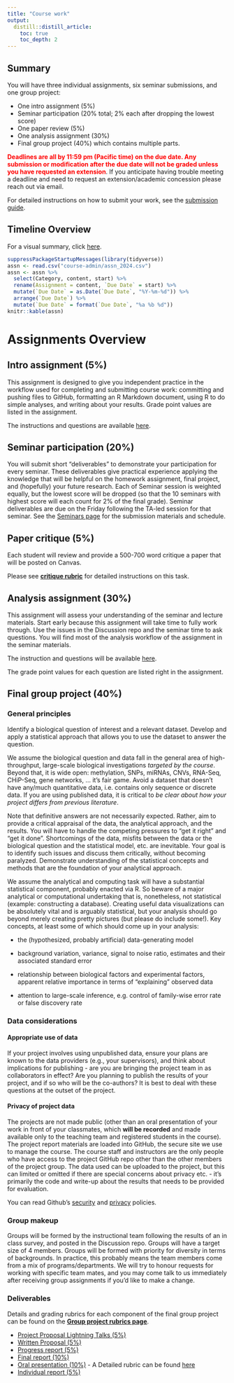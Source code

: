 ```yaml
---
title: "Course work"
output:
  distill::distill_article:
    toc: true
    toc_depth: 2
---
```


## Summary

You will have three individual assignments, six seminar submissions, and one group project: 

* One intro assignment (5%)
* Seminar participation (20% total; 2% each after dropping the lowest score)
* One paper review (5%) 
* One analysis assignment (30%)
* Final group project (40%) which contains multiple parts. 

<font color="red">**Deadlines are all by 11:59 pm (Pacific time) on the due date. Any submission or modification after the due date will not be graded unless you have requested an extension**</font>. If you anticipate having trouble meeting a deadline and need to request an extension/academic concession please reach out via email.

For detailed instructions on how to submit your work, see the [submission guide](submission_guide.html). 

## Timeline Overview

For a visual summary, click [here](timeline.html).

```r
suppressPackageStartupMessages(library(tidyverse))
assn <- read.csv("course-admin/assn_2024.csv")
assn <- assn %>% 
  select(Category, content, start) %>%
  rename(Assignment = content, `Due Date` = start) %>%
  mutate(`Due Date` = as.Date(`Due Date`, "%Y-%m-%d")) %>%
  arrange(`Due Date`) %>% 
  mutate(`Due Date` = format(`Due Date`, "%a %b %d"))
knitr::kable(assn)
```

# Assignments Overview

## Intro assignment (5%)

This assignment is designed to give you independent practice in the workflow used for completing and submitting course work: committing and pushing files to GitHub, formatting an R Markdown document, using R to do simple analyses, and writing about your results. Grade point values are listed in the assignment.

The instructions and questions are available [here](https://github.com/STAT540-UBC/intro-assignment/blob/main/intro_assignment.md).

## Seminar participation (20%)

You will submit short "deliverables" to demonstrate your participation for every seminar. These deliverables give practical experience applying the knowledge that will be helpful on the homework assignment, final project, and (hopefully) your future research. Each of Seminar session is weighted equally, but the lowest score will be dropped (so that the 10 seminars with highest score will each count for 2% of the final grade). Seminar deliverables are due on the Friday following the TA-led session for that seminar. See the [Seminars page](seminars.html) for the submission materials and schedule.

## Paper critique (5%)

Each student will review and provide a 500-700 word critique a paper that will be posted on Canvas.

Please see [**critique rubric**](critique.html) for detailed instructions on this task. 

## Analysis assignment (30%)

This assignment will assess your understanding of the seminar and lecture materials. Start early because this assignment will take time to fully work through. Use the issues in the Discussion repo and the seminar time to ask questions. You will find most of the analysis workflow of the assignment in the seminar materials. 

The instruction and questions will be available [here](https://github.com/STAT540-UBC/analysis-assignment/).

The grade point values for each question are listed right in the assignment.


## Final group project (40%)

### General principles

Identify a biological question of interest and a relevant dataset. Develop and apply a statistical approach that allows you to use the dataset to answer the question.

We assume the biological question and data fall in the general area of high-throughput, large-scale biological investigations *targeted by the course*. Beyond that, it is wide open: methylation, SNPs, miRNAs, CNVs, RNA-Seq, CHiP-Seq, gene networks, ... it's fair game. Avoid a dataset that doesn't have any/much quantitative data, i.e. contains only sequence or discrete data. If you are using published data, it is critical to *be clear about how your project differs from previous literature*.

Note that definitive answers are not necessarily expected. Rather, aim to provide a critical appraisal of the data, the analytical approach, and the results. You will have to handle the competing pressures to "get it right" and "get it done". Shortcomings of the data, misfits between the data or the biological question and the statistical model, etc. are inevitable. Your goal is to identify such issues and discuss them critically, without becoming paralyzed. Demonstrate understanding of the statistical concepts and methods that are the foundation of your analytical approach.

We assume the analytical and computing task will have a substantial statistical component, probably enacted via R. So beware of a major analytical or computational undertaking that is, nonetheless, not statistical (example: constructing a database). Creating useful data visualizations can be absolutely vital and is arguably statistical, but your analysis should go beyond merely creating pretty pictures (but please do include some!). Key concepts, at least some of which should come up in your analysis:

 * the (hypothesized, probably artificial) data-generating model

 * background variation, variance, signal to noise ratio, estimates and their associated standard error

 * relationship between biological factors and experimental factors, apparent relative importance in terms of "explaining" observed data

 * attention to large-scale inference, e.g. control of family-wise error rate or false discovery rate
 
 
### Data considerations 

#### Appropriate use of data

If your project involves using unpublished data, ensure your plans are known to the data providers (e.g., your supervisors), and think about implications for publishing - are you are bringing the project team in as collaborators in effect? Are you planning to publish the results of your project, and if so who will be the co-authors? It is best to deal with these questions at the outset of the project.

#### Privacy of project data

The projects are not made public (other than an oral presentation of your work in front of your classmates, which **will be recorded** and made available only to the teaching team and registered students in the course). The project report materials are loaded into GitHub, the secure site we use to manage the course. The course staff and instructors are the only people who have access to the project GitHub repo other than the other members of the project group. The data used can be uploaded to the project, but this can limited or omitted if there are special concerns about privacy etc. - it's primarily the code and write-up about the results that needs to be provided for evaluation.

You can read Github's [security](https://help.github.com/articles/github-security/) and [privacy](https://help.github.com/articles/github-privacy-statement/) policies.

### Group makeup

Groups will be formed by the instructional team following the results of an in class survey, and posted in the Discussion repo. Groups will have a target size of 4 members. Groups will be formed with priority for diversity in terms of backgrounds. In practice, this probably means the team members come from a mix of programs/departments. We will try to honour requests for working with specific team mates, and you may come talk to us immediately after receiving group assignments if you'd like to make a change.

### Deliverables

Details and grading rubrics for each component of the final group project can be found on the [**Group project rubrics page**](group_project_rubrics.html).

* [Project Proposal Lightning Talks (5%)](group_project_rubrics.html#project-proposal-lightning-talks-5-pts)
* [Written Proposal (5%)](group_project_rubrics.html#written-proposal-5-pts)
* [Progress report (5%)](group_project_rubrics.html#progress-report-8-pts)
* [Final report (10%)](group_project_rubrics.html#final-report-10-pts)
* [Oral presentation (10%)](group_project_rubrics.html#oral-presentation-15-pts) - A Detailed rubric can be found [here](course-admin/ProjectPresentationRubric.pdf)
* [Individual report (5%)](group_project_rubrics.html#individual-report-7-pts)
